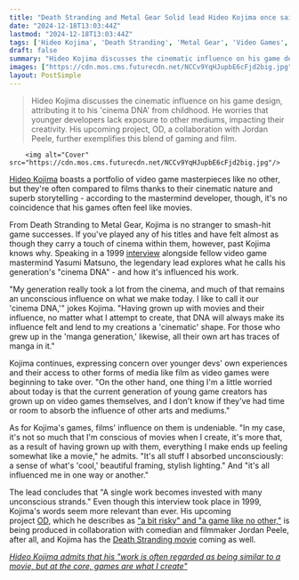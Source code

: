 ```yaml
---
title: "Death Stranding and Metal Gear Solid lead Hideo Kojima once said 'everything I make ends up feeling somewhat like a movie' because he'd 'grown up with them'"
date: "2024-12-18T13:03:44Z"
lastmod: "2024-12-18T13:03:44Z"
tags: ['Hideo Kojima', 'Death Stranding', 'Metal Gear', 'Video Games', 'Game Design', 'Cinema', 'Film', 'OD', 'Action', 'Adventure', 'Horror']
draft: false
summary: "Hideo Kojima discusses the cinematic influence on his game design, attributing it to his 'cinema DNA' from childhood.  He worries that younger developers lack exposure to other mediums, impacting their creativity.  His upcoming project, OD, a collaboration with Jordan Peele, further exemplifies this blend of gaming and film."
images: ["https://cdn.mos.cms.futurecdn.net/NCCv9YqHJupbE6cFjd2big.jpg"]
layout: PostSimple
---
```

> Hideo Kojima discusses the cinematic influence on his game design, attributing it to his 'cinema DNA' from childhood.  He worries that younger developers lack exposure to other mediums, impacting their creativity.  His upcoming project, OD, a collaboration with Jordan Peele, further exemplifies this blend of gaming and film.


        <img alt="Cover" src="https://cdn.mos.cms.futurecdn.net/NCCv9YqHJupbE6cFjd2big.jpg"/>
        
[<u>Hideo Kojima</u>](https://www.gamesradar.com/tag/hideo-kojima/) boasts a portfolio of video game masterpieces like no other, but they're often compared to films thanks to their cinematic nature and superb storytelling - according to the mastermind developer, though, it's no coincidence that his games often feel like movies.

From Death Stranding to Metal Gear, Kojima is no stranger to smash-hit game successes. If you've played any of his titles and have felt almost as though they carry a touch of cinema within them, however, past Kojima knows why. Speaking in a 1999 [<u>interview</u>](https://shmuplations.com/matsunoxkojima/) alongside fellow video game mastermind Yasumi Matsuno, the legendary lead explores what he calls his generation's "cinema DNA" - and how it's influenced his work.

"My generation really took a lot from the cinema, and much of that remains an unconscious influence on what we make today. I like to call it our 'cinema DNA,'" jokes Kojima. "Having grown up with movies and their influence, no matter what I attempt to create, that DNA will always make its influence felt and lend to my creations a 'cinematic' shape. For those who grew up in the 'manga generation,' likewise, all their own art has traces of manga in it."

Kojima continues, expressing concern over younger devs' own experiences and their access to other forms of media like film as video games were beginning to take over. "On the other hand, one thing I'm a little worried about today is that the current generation of young game creators has grown up on video games themselves, and I don't know if they've had time or room to absorb the influence of other arts and mediums."

As for Kojima's games, films' influence on them is undeniable. "In my case, it's not so much that I'm conscious of movies when I create, it's more that, as a result of having grown up with them, everything I make ends up feeling somewhat like a movie," he admits. "It's all stuff I absorbed unconsciously: a sense of what's 'cool,' beautiful framing, stylish lighting." And "it's all influenced me in one way or another."

The lead concludes that "A single work becomes invested with many unconscious strands." Even though this interview took place in 1999, Kojima's words seem more relevant than ever. His upcoming project [OD,](https://www.gamesradar.com/od-overdose-hideo-kojima-xbox-guide/) which he describes as ["a bit risky" and "a game like no other,"](https://www.gamesradar.com/games/horror/hideo-kojima-says-the-choice-to-create-something-new-that-wasnt-death-stranding-with-od-is-a-bit-risky-as-its-a-game-like-no-other/) is being produced in collaboration with comedian and filmmaker Jordan Peele, after all, and Kojima has the [Death Stranding movie](https://www.gamesradar.com/hideo-kojima-says-the-death-stranding-movie-is-not-just-a-direct-translation-of-the-game-will-show-a-universe-that-has-never-been-seen-before/) coming as well.

[<u><em>Hideo Kojima admits that his "work is often regarded as being similar to a movie, but at the core, games are what I create"</em></u>](https://www.gamesradar.com/games/horror/death-stranding-and-metal-gear-solid-mastermind-hideo-kojima-admits-that-his-work-is-often-regarded-as-being-similar-to-a-movie-but-at-the-core-games-are-what-i-create/)
        